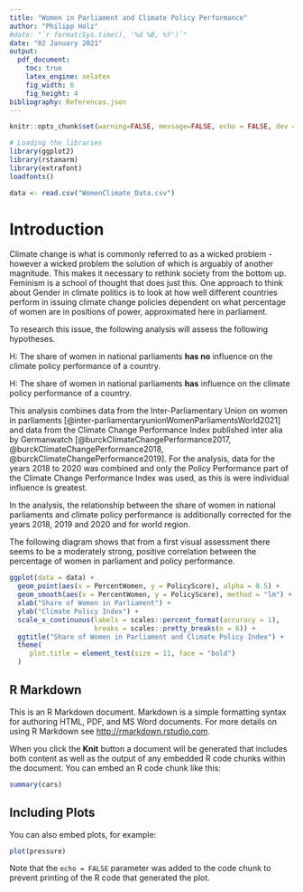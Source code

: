 ```yaml
---
title: "Women in Parliament and Climate Policy Performance"
author: "Philipp Holz"
#date: "`r format(Sys.time(), '%d %B, %Y')`"
date: "02 January 2021"
output: 
  pdf_document:
    toc: true
    latex_engine: xelatex
    fig_width: 6
    fig_height: 4
bibliography: References.json
---
```


```r
knitr::opts_chunk$set(warning=FALSE, message=FALSE, echo = FALSE, dev = "cairo_pdf")
```

```r
# Loading the libraries
library(ggplot2)
library(rstanarm)
library(extrafont)
loadfonts()
```

```r
data <- read.csv("WomenClimate_Data.csv")
```

# Introduction

Climate change is what is commonly referred to as a wicked problem - however a wicked problem the solution of which is arguably of another magnitude. This makes it necessary to rethink society from the bottom up. Feminism is a school of thought that does just this. One approach to think about Gender in climate politics is to look at how well different countries perform in issuing climate change policies dependent on what percentage of women are in positions of power, approximated here in parliament.

To research this issue, the following analysis will assess the following hypotheses.

H\textsubscript{0}: The share of women in national parliaments **has no** influence on the climate policy performance of a country.

H\textsubscript{a}: The share of women in national parliaments **has** influence on the climate policy performance of a country.

This analysis combines data from the Inter-Parliamentary Union on women in parliaments [@inter-parliamentaryunionWomenParliamentsWorld2021] and data from the Climate Change Performance Index published inter alia by Germanwatch [@burckClimateChangePerformance2017, @burckClimateChangePerformance2018, @burckClimateChangePerformance2019]. For the analysis, data for the years 2018 to 2020 was combined and only the Policy Performance part of the Climate Change Performance Index was used, as this is were individual influence is greatest.

In the analysis, the relationship between the share of women in national parliaments and climate policy performance is additionally corrected for the years 2018, 2019 and 2020 and for world region.

The following diagram shows that from a first visual assessment there seems to be a moderately strong, positive correlation between the percentage of women in parliament and policy performance.

```r
ggplot(data = data) +
  geom_point(aes(x = PercentWomen, y = PolicyScore), alpha = 0.5) +
  geom_smooth(aes(x = PercentWomen, y = PolicyScore), method = "lm") +
  xlab("Share of Women in Parliament") +
  ylab("Climate Policy Index") +
  scale_x_continuous(labels = scales::percent_format(accuracy = 1), 
                     breaks = scales::pretty_breaks(n = 6)) +
  ggtitle("Share of Women in Parliament and Climate Policy Index") +
  theme(
     plot.title = element_text(size = 11, face = "bold")
  )
```



## R Markdown

This is an R Markdown document. Markdown is a simple formatting syntax for authoring HTML, PDF, and MS Word documents. For more details on using R Markdown see <http://rmarkdown.rstudio.com>.

When you click the **Knit** button a document will be generated that includes both content as well as the output of any embedded R code chunks within the document. You can embed an R code chunk like this:

```r
summary(cars)
```

## Including Plots

You can also embed plots, for example:

```r
plot(pressure)
```

Note that the `echo = FALSE` parameter was added to the code chunk to prevent printing of the R code that generated the plot.
